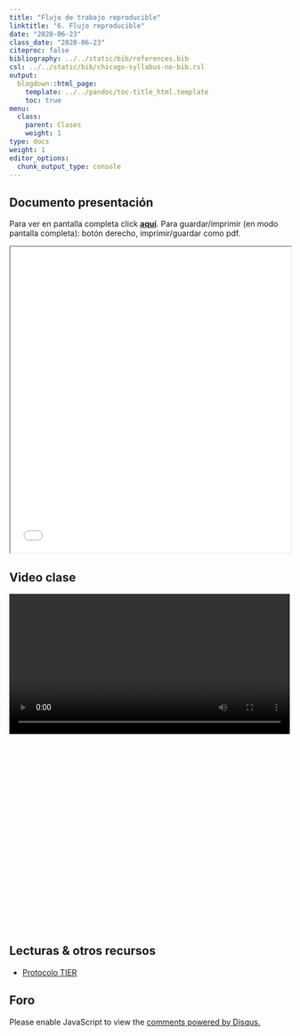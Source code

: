 ```yaml
---
title: "Flujo de trabajo reproducible"
linktitle: "6. Flujo reproducible"
date: "2020-06-23"
class_date: "2020-06-23"
citeproc: false
bibliography: ../../static/bib/references.bib
csl: ../../static/bib/chicago-syllabus-no-bib.csl
output:
  blogdown::html_page:
    template: ../../pandoc/toc-title_html.template
    toc: true
menu:
  class:
    parent: Clases
    weight: 1
type: docs
weight: 1
editor_options:
  chunk_output_type: console
---
```


## Documento presentación

<span class="sidenote">Para ver en pantalla completa click [**aquí**](/slides/06-flujorep/06_flujorep.html). Para guardar/imprimir (en modo pantalla completa): botón derecho, imprimir/guardar como pdf. </span>

<iframe src=/slides/06-flujorep/06_flujorep.html height="550" width=100% allowfullscreen="true">
</iframe>

## Video clase

<div style="width: 100%; height: 600px; overflow: hidden;">
<video  style="width: 100%;" controls>
<source src="https://www.dropbox.com/s/27jrmkdofuubx46/sesion6.mp4?raw=1" type="video/mp4">
</video>
</div>

## Lecturas & otros recursos

- [Protocolo TIER](https://www.projecttier.org/)


## Foro

<div id="disqus_thread"></div>
<script>
(function() { // DON'T EDIT BELOW THIS LINE
var d = document, s = d.createElement('script');
s.src = 'https://cienciasocialabierta-netlify-app.disqus.com/embed.js';
s.setAttribute('data-timestamp', +new Date());
(d.head || d.body).appendChild(s);
})();
</script>
<noscript>Please enable JavaScript to view the <a href="https://disqus.com/?ref_noscript">comments powered by Disqus.</a></noscript>
